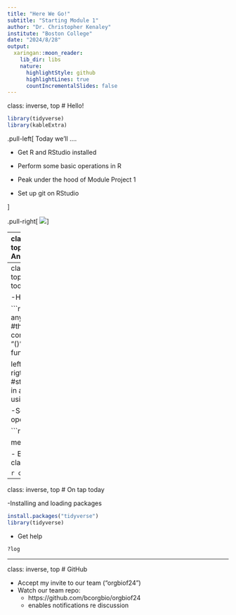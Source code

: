 ```yaml
---
title: "Here We Go!"
subtitle: "Starting Module 1"
author: "Dr. Christopher Kenaley"
institute: "Boston College"
date: "2024/8/28"
output:
  xaringan::moon_reader:
    lib_dir: libs
    nature:
      highlightStyle: github
      highlightLines: true
      countIncrementalSlides: false
---
```

class: inverse, top
# Hello! 

```r
library(tidyverse)
library(kableExtra)
```

<!-- Add icon library -->
<link rel="stylesheet" href="https://cdnjs.cloudflare.com/ajax/libs/font-awesome/5.14.0/css/all.min.css">


.pull-left[
Today we'll ....

- Get R and RStudio installed

- Perform some basic operations in R

- Peak under the hood of Module Project 1

- Set up git on RStudio

]

.pull-right[
![](https://www.analyticsvidhya.com/wp-content/uploads/2016/02/rstudio.jpg)
]

---
class: inverse, top
<!-- slide 1 -->
# Announcements

## TTD ASAP
.pull-left[

- Set up GitHub account (now)
- Accept invite
- Set up group team (with cool name, e.g.,"hardy har Rs")
- Establish team repository for Module 1 Project (e.g., "Team1_Project1")
]

---
class: inverse, top
<!-- slide 1 -->
# On tap today

-How R works

```r
any_function() #this is a comment: the "()" identify a function

left_value <- rigth_value #storing a value in an object using " <- "
```


-Some simple operations in R

```r
foo <- 1:10

mean(foo)
```

- Basic object classes

```r
class(foo)
```

---
class: inverse, top
<!-- slide 1 -->
# On tap today

-Installing and loading packages

```r
install.packages("tidyverse")
library(tidyverse)
```


- Get help

```r
?log
```

---
class: inverse, top
<!-- slide 1 -->
# GitHub

- Accept my invite to our team ("orgbiof24")
- Watch our team repo:
  - https://github.com/bcorgbio/orgbiof24
  - enables notifications re discussion


